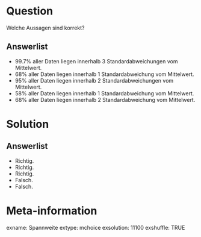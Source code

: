
Question
======== 

Welche Aussagen sind korrekt? 

Answerlist
----------

* 99.7% aller Daten liegen innerhalb 3 Standardabweichungen vom Mittelwert.
* 68% aller Daten liegen innerhalb 1 Standardabweichung vom Mittelwert.
* 95% aller Daten liegen innerhalb 2 Standardabweichungen vom Mittelwert.
* 58% aller Daten liegen innerhalb 1 Standardabweichung vom Mittelwert.
* 68% aller Daten liegen innerhalb 2 Standardabweichung vom Mittelwert.

Solution
========

Answerlist
----------

* Richtig.
* Richtig.
* Richtig.
* Falsch.
* Falsch.

Meta-information
================
exname: Spannweite
extype: mchoice 
exsolution: 11100
exshuffle: TRUE
